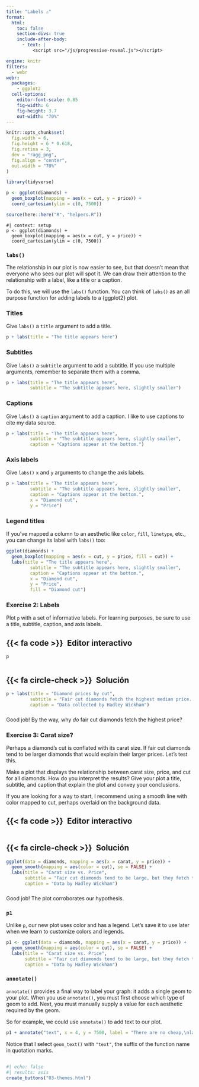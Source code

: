 ```yaml
---
title: "Labels ⚠"
format:
  html: 
    toc: false
    section-divs: true
    include-after-body: 
      - text: |
          <script src="/js/progressive-reveal.js"></script>

engine: knitr
filters:
  - webr
webr:
  packages:
    - ggplot2
  cell-options:
    editor-font-scale: 0.85
    fig-width: 6
    fig-height: 3.7
    out-width: "70%"
---
```


```r
knitr::opts_chunk$set(
  fig.width = 6,
  fig.height = 6 * 0.618,
  fig.retina = 3,
  dev = "ragg_png",
  fig.align = "center",
  out.width = "70%"
)

library(tidyverse)

p <- ggplot(diamonds) +
  geom_boxplot(mapping = aes(x = cut, y = price)) + 
  coord_cartesian(ylim = c(0, 7500))

source(here::here("R", "helpers.R"))
```

```webr-r
#| context: setup
p <- ggplot(diamonds) +
  geom_boxplot(mapping = aes(x = cut, y = price)) + 
  coord_cartesian(ylim = c(0, 7500))
```

### `labs()` {.no-hide}

The relationship in our plot is now easier to see, but that doesn't mean that everyone who sees our plot will spot it. We can draw their attention to the relationship with a label, like a title or a caption.

To do this, we will use the `labs()` function. You can think of `labs()` as an all purpose function for adding labels to a {ggplot2} plot.

### Titles

Give `labs()` a `title` argument to add a title.

```r
p + labs(title = "The title appears here")
```

### Subtitles

Give `labs()` a `subtitle` argument to add a subtitle. If you use multiple arguments, remember to separate them with a comma.

```r
p + labs(title = "The title appears here",
         subtitle = "The subtitle appears here, slightly smaller")
```

### Captions

Give `labs()` a `caption` argument to add a caption. I like to use captions to cite my data source.

```r
p + labs(title = "The title appears here",
         subtitle = "The subtitle appears here, slightly smaller",
         caption = "Captions appear at the bottom.")
```

### Axis labels

Give `labs()` `x` and `y` arguments to change the axis labels.

```r
p + labs(title = "The title appears here",
         subtitle = "The subtitle appears here, slightly smaller",
         caption = "Captions appear at the bottom.",
         x = "Diamond cut",
         y = "Price")
```

### Legend titles

If you've mapped a column to an aesthetic like `color`, `fill`, `linetype`, etc., you can change its label with `labs()` too:

```r
ggplot(diamonds) +
  geom_boxplot(mapping = aes(x = cut, y = price, fill = cut)) +
  labs(title = "The title appears here",
         subtitle = "The subtitle appears here, slightly smaller",
         caption = "Captions appear at the bottom.",
         x = "Diamond cut",
         y = "Price",
         fill = "Diamond cut")
```

### Exercise 2: Labels

Plot `p` with a set of informative labels. For learning purposes, be sure to use a title, subtitle, caption, and axis labels.

::: {.panel-tabset}
## {{< fa code >}}&ensp;Editor interactivo

```webr-r
p


```

## {{< fa circle-check >}}&ensp;Solución

```r
p + labs(title = "Diamond prices by cut",
         subtitle = "Fair cut diamonds fetch the highest median price. Why?",
         caption = "Data collected by Hadley Wickham")
```

:::


###

Good job! By the way, why *do* fair cut diamonds fetch the highest price?


### Exercise 3: Carat size? 

Perhaps a diamond's cut is conflated with its carat size. If fair cut diamonds tend to be larger diamonds that would explain their larger prices. Let's test this.

Make a plot that displays the relationship between carat size, price, and cut for all diamonds. How do you interpret the results? Give your plot a title, subtitle, and caption that explain the plot and convey your conclusions.

If you are looking for a way to start, I recommend using a smooth line with color mapped to cut, perhaps overlaid on the background data.

::: {.panel-tabset}
## {{< fa code >}}&ensp;Editor interactivo

```webr-r



```

## {{< fa circle-check >}}&ensp;Solución

```r
ggplot(data = diamonds, mapping = aes(x = carat, y = price)) +
  geom_smooth(mapping = aes(color = cut), se = FALSE) + 
  labs(title = "Carat size vs. Price",
       subtitle = "Fair cut diamonds tend to be large, but they fetch the lowest prices for most carat sizes.",
       caption = "Data by Hadley Wickham")
```

:::

###

Good job! The plot corroborates our hypothesis.

### `p1`

Unlike `p`, our new plot uses color and has a legend. Let's save it to use later when we learn to customize colors and legends.

```r
p1 <- ggplot(data = diamonds, mapping = aes(x = carat, y = price)) +
  geom_smooth(mapping = aes(color = cut), se = FALSE) + 
  labs(title = "Carat size vs. Price",
       subtitle = "Fair cut diamonds tend to be large, but they fetch the lowest prices for most carat sizes.",
       caption = "Data by Hadley Wickham")
```

### `annotate()`

`annotate()` provides a final way to label your graph: it adds a single geom to your plot. When you use `annotate()`, you must first choose which type of geom to add. Next, you must manually supply a value for each aesthetic required by the geom.

So for example, we could use `annotate()` to add text to our plot. 

```r
p1 + annotate("text", x = 4, y = 7500, label = "There are no cheap,\nlarge diamonds")
```

Notice that I select `geom_text()` with `"text"`, the suffix of the function name in quotation marks.

##

```r
#| echo: false
#| results: asis
create_buttons("03-themes.html")
```
